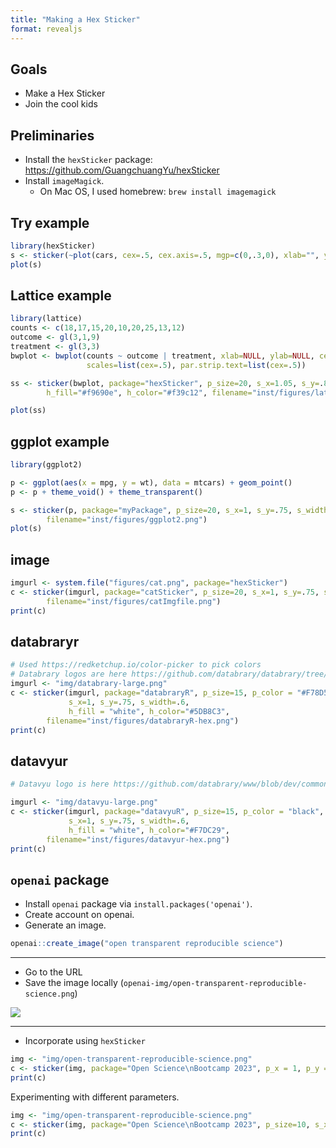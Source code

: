 ```yaml
---
title: "Making a Hex Sticker"
format: revealjs
---
```


## Goals

- Make a Hex Sticker
- Join the cool kids

## Preliminaries

- Install the `hexSticker` package: <https://github.com/GuangchuangYu/hexSticker>
- Install `imageMagick`.
    - On Mac OS, I used homebrew: `brew install imagemagick`

## Try example

```r
library(hexSticker)
s <- sticker(~plot(cars, cex=.5, cex.axis=.5, mgp=c(0,.3,0), xlab="", ylab=""), package="hexSticker", p_size=20, s_x=.8, s_y=.6, s_width=1.4, s_height=1.2, filename="inst/figures/baseplot.png")
plot(s)
```

## Lattice example

```r
library(lattice)
counts <- c(18,17,15,20,10,20,25,13,12)
outcome <- gl(3,1,9)
treatment <- gl(3,3)
bwplot <- bwplot(counts ~ outcome | treatment, xlab=NULL, ylab=NULL, cex=.5,
                 scales=list(cex=.5), par.strip.text=list(cex=.5))

ss <- sticker(bwplot, package="hexSticker", p_size=20, s_x=1.05, s_y=.8, s_width=2, s_height=1.5,
        h_fill="#f9690e", h_color="#f39c12", filename="inst/figures/lattice.png")

plot(ss)
```

## ggplot example

```r
library(ggplot2)

p <- ggplot(aes(x = mpg, y = wt), data = mtcars) + geom_point()
p <- p + theme_void() + theme_transparent()

s <- sticker(p, package="myPackage", p_size=20, s_x=1, s_y=.75, s_width=1.3, s_height=1,
        filename="inst/figures/ggplot2.png")
plot(s)
```

## image

```r
imgurl <- system.file("figures/cat.png", package="hexSticker")
c <- sticker(imgurl, package="catSticker", p_size=20, s_x=1, s_y=.75, s_width=.6,
        filename="inst/figures/catImgfile.png")
print(c)
```

## databraryr

```r
# Used https://redketchup.io/color-picker to pick colors
# Databrary logos are here https://github.com/databrary/databrary/tree/play-end/public/images/logo
imgurl <- "img/databrary-large.png"
c <- sticker(imgurl, package="databraryR", p_size=15, p_color = "#F78D56", 
             s_x=1, s_y=.75, s_width=.6,
             h_fill = "white", h_color="#5DB8C3",
        filename="inst/figures/databraryR-hex.png")
print(c)
```

## datavyur 

```r
# Datavyu logo is here https://github.com/databrary/www/blob/dev/common/theme/static/img/logo/datavyu-large.png

imgurl <- "img/datavyu-large.png"
c <- sticker(imgurl, package="datavyuR", p_size=15, p_color = "black", 
             s_x=1, s_y=.75, s_width=.6,
             h_fill = "white", h_color="#F7DC29",
        filename="inst/figures/datavyur-hex.png")
print(c)
```

## `openai` package

- Install `openai` package via `install.packages('openai')`.
- Create account on openai.
- Generate an image.

```r
openai::create_image("open transparent reproducible science")
```

---

- Go to the URL
- Save the image locally (`openai-img/open-transparent-reproducible-science.png`)

![](openai-img/open-transparent-reproducible-science.png)

---

- Incorporate using `hexSticker`

```r
img <- "img/open-transparent-reproducible-science.png"
c <- sticker(img, package="Open Science\nBootcamp 2023", p_x = 1, p_y = 1, p_size=16, p_color = "coral4", s_x=1, s_y=1, s_width=1, s_height=1, filename ="inst/figures/bootcamp.png", h_color="darkcyan")
print(c)
```

Experimenting with different parameters.

```r
img <- "img/open-transparent-reproducible-science.png"
c <- sticker(img, package="Open Science\nBootcamp 2023", p_size=10, s_x=1, s_y=.7, s_width=.4, s_height=.4, filename ="inst/figures/bootcamp.png")
print(c)
```


